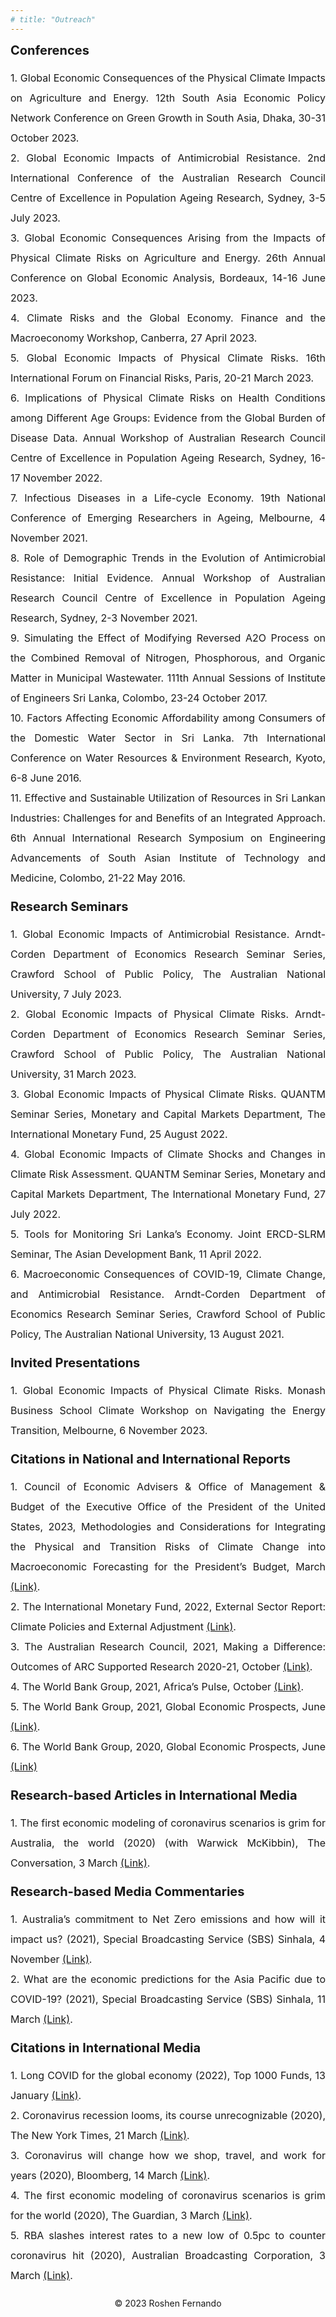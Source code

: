 ---
# title: "Outreach"
---
<div align = "left" style="font-size: 20px"> **Conferences** </div>
<p align = "justify" style="font-size: 16px; line-height: 2; margin-bottom: 18px; list-style-type: none">
<span style="list-style-type: none;"> 
1. Global Economic Consequences of the Physical Climate Impacts on Agriculture and Energy. 12th South Asia Economic Policy Network Conference on Green Growth in South Asia, Dhaka, 30-31 October 2023.
</span><br>
<span style="list-style-type: none;"> 
2. Global Economic Impacts of Antimicrobial Resistance. 2nd International Conference of the Australian Research Council Centre of Excellence in Population Ageing Research, Sydney, 3-5 July 2023.
</span><br>
<span style="list-style-type: none;"> 
3. Global Economic Consequences Arising from the Impacts of Physical Climate Risks on Agriculture and Energy. 26th Annual Conference on Global Economic Analysis, Bordeaux, 14-16 June 2023.
</span><br>
<span style="list-style-type: none;"> 
4. Climate Risks and the Global Economy. Finance and the Macroeconomy Workshop, Canberra, 27 April 2023.
</span><br>
<span style="list-style-type: none;"> 
5. Global Economic Impacts of Physical Climate Risks. 16th International Forum on Financial Risks, Paris, 20-21 March 2023.
</span><br>
<span style="list-style-type: none;"> 
6. Implications of Physical Climate Risks on Health Conditions among Different Age Groups: Evidence from the Global Burden of Disease Data. Annual Workshop of Australian Research Council Centre of Excellence in Population Ageing Research, Sydney, 16-17 November 2022.
</span><br>
<span style="list-style-type: none;">
7. Infectious Diseases in a Life-cycle Economy. 19th National Conference of Emerging Researchers in Ageing, Melbourne, 4 November 2021.
</span><br>
<span style="list-style-type: none;">
8. Role of Demographic Trends in the Evolution of Antimicrobial Resistance: Initial Evidence. Annual Workshop of Australian Research Council Centre of Excellence in Population Ageing Research, Sydney, 2-3 November 2021.
</span><br>
<span style="list-style-type: none;"> 
9. Simulating the Effect of Modifying Reversed A2O Process on the Combined Removal of Nitrogen, Phosphorous, and Organic Matter in Municipal Wastewater. 111th Annual Sessions of Institute of Engineers Sri Lanka, Colombo, 23-24 October 2017.
</span><br>
<span style="list-style-type: none;"> 
10. Factors Affecting Economic Affordability among Consumers of the Domestic Water Sector in Sri Lanka. 7th International Conference on Water Resources & Environment Research, Kyoto, 6-8 June 2016.
</span><br>
<span style="list-style-type: none;"> 
11. Effective and Sustainable Utilization of Resources in Sri Lankan Industries: Challenges for and Benefits of an Integrated Approach. 6th Annual International Research Symposium on Engineering Advancements of South Asian Institute of Technology and Medicine, Colombo, 21-22 May 2016.
</p>

<div align = "left" style="font-size: 20px"> **Research Seminars** </div>
<p align = "justify" style="font-size: 16px; line-height: 2; margin-bottom: 18px; list-style-type: none">
<span style="list-style-type: none;"> 
1. Global Economic Impacts of Antimicrobial Resistance. Arndt-Corden Department of Economics Research Seminar Series, Crawford School of Public Policy, The Australian National University, 7 July 2023.
</span><br>
<span style="list-style-type: none;">
2. Global Economic Impacts of Physical Climate Risks. Arndt-Corden Department of Economics Research Seminar Series, Crawford School of Public Policy, The Australian National University, 31 March 2023.
</span><br>
<span style="list-style-type: none;"> 
3. Global Economic Impacts of Physical Climate Risks. QUANTM Seminar Series, Monetary and Capital Markets Department, The International Monetary Fund, 25 August 2022.
</span><br>
<span style="list-style-type: none;"> 
4. Global Economic Impacts of Climate Shocks and Changes in Climate Risk Assessment. QUANTM Seminar Series, Monetary and Capital Markets Department, The International Monetary Fund, 27 July 2022.
</span><br>
<span style="list-style-type: none;"> 
5. Tools for Monitoring Sri Lanka's Economy. Joint ERCD-SLRM Seminar, The Asian Development Bank, 11 April 2022.
</span><br>
<span style="list-style-type: none;"> 
6. Macroeconomic Consequences of COVID-19, Climate Change, and Antimicrobial Resistance. Arndt-Corden Department of Economics Research Seminar Series, Crawford School of Public Policy, The Australian National University, 13 August 2021.
</p>

<div align = "left" style="font-size: 20px"> **Invited Presentations** </div>
<p align = "justify" style="font-size: 16px; line-height: 2; margin-bottom: 18px; list-style-type: none">
<span style="list-style-type: none;"> 
1. Global Economic Impacts of Physical Climate Risks. Monash Business School Climate Workshop on Navigating the Energy Transition, Melbourne, 6 November 2023.
</p>

<div align = "left" style="font-size: 20px"> **Citations in National and International Reports** </div>
<p align = "justify" style="font-size: 16px; line-height: 2; margin-bottom: 18px; list-style-type: none">
<span style="list-style-type: none;"> 
1. Council of Economic Advisers & Office of Management & Budget of the Executive Office of the President of the United States, 2023, Methodologies and Considerations for Integrating the Physical and Transition Risks of Climate Change into Macroeconomic Forecasting for the President's Budget, March [(Link)](https://www.whitehouse.gov/wp-content/uploads/2023/03/CEA-OMB-White-Paper.pdf).
</span><br>
<span style="list-style-type: none;"> 
2. The International Monetary Fund, 2022, External Sector Report: Climate Policies and External Adjustment [(Link)](https://www.imf.org/-/media/Files/Publications/ESR/2022/English/ch2.ashx).
</span><br>
<span style="list-style-type: none;"> 
3. The Australian Research Council, 2021, Making a Difference: Outcomes of ARC Supported Research 2020-21, October [(Link)](https://online.flippingbook.com/view/237082075/).
</span><br>
<span style="list-style-type: none;"> 
4. The World Bank Group, 2021, Africa's Pulse, October [(Link)](https://documents1.worldbank.org/curated/en/786721633587328307/pdf/Africa-s-Pulse-No-24-October-2021-An-Analysis-of-Issues-Shaping-Africa-s-Economic-Future.pdf).
</span><br>
<span style="list-style-type: none;"> 
5. The World Bank Group, 2021, Global Economic Prospects, June [(Link)](https://openknowledge.worldbank.org/entities/publication/e70e9357-8459-5e9b-b069-97c0ad5a9769).
</span><br>
<span style="list-style-type: none;"> 
6. The World Bank Group, 2020, Global Economic Prospects, June [(Link)](https://openknowledge.worldbank.org/entities/publication/d29e6c95-4753-58e8-b368-d03c78cacab5)
</p>

<div align = "left" style="font-size: 20px"> **Research-based Articles in International Media** </div>
<p align = "justify" style="font-size: 16px; line-height: 2; margin-bottom: 18px; list-style-type: none">
<span style="list-style-type: none;"> 1. The first economic modeling of coronavirus scenarios is grim for Australia, the world (2020) (with Warwick McKibbin), The Conversation, 3 March [(Link)](https://theconversation.com/the-first-economic-modelling-of-coronavirus-scenarios-is-grim-for-australia-the-world-132759#comment_2162958).
</span>
</p>

<div align = "left" style="font-size: 20px"> **Research-based Media Commentaries** </div>
<p align = "justify" style="font-size: 16px; line-height: 2; margin-bottom: 18px; list-style-type: none">
<span style="list-style-type: none;">
1. Australia's commitment to Net Zero emissions and how will it impact us? (2021), Special Broadcasting Service (SBS) Sinhala, 4 November [(Link)](https://www.sbs.com.au/language/english/audio/australia-s-commitment-to-net-zero-emissions-and-how-will-it-impact-us).
</span><br>
<span style="list-style-type: none;">
2. What are the economic predictions for the Asia Pacific due to COVID-19? (2021), Special Broadcasting Service (SBS) Sinhala, 11 March [(Link)](https://www.sbs.com.au/language/english/audio/what-are-the-economic-predictions-for-asia-pacific-due-to-covid-19).
</span><br>
</p>

<div align = "left" style="font-size: 20px"> **Citations in International Media** </div>
<p align = "justify" style="font-size: 16px; line-height: 2; margin-bottom: 18px; list-style-type: none">
<span style="list-style-type: none;">
1. Long COVID for the global economy (2022), Top 1000 Funds, 13 January [(Link)](https://www.top1000funds.com/2022/01/long-covid-for-the-global-economy/).
</span><br>
<span style="list-style-type: none;">
2. Coronavirus recession looms, its course unrecognizable (2020), The New York Times, 21 March [(Link)](https://www.nytimes.com/2020/03/21/business/economy/coronavirus-recession.html).
</span><br>
<span style="list-style-type: none;">
3. Coronavirus will change how we shop, travel, and work for years (2020), Bloomberg, 14 March [(Link)](https://www.bloomberg.com/news/articles/2020-03-13/coronavirus-will-change-how-we-shop-travel-and-work-for-years).
</span><br>
<span style="list-style-type: none;">
4. The first economic modeling of coronavirus scenarios is grim for the world (2020), The Guardian, 3 March [(Link)](https://www.theguardian.com/australia-news/2020/mar/03/the-first-economic-modelling-of-coronavirus-scenarios-is-grim-for-the-world).
</span><br>
<span style="list-style-type: none;">
5. RBA slashes interest rates to a new low of 0.5pc to counter coronavirus hit (2020), Australian Broadcasting Corporation, 3 March [(Link)](https://www.abc.net.au/news/2020-03-03/reserve-bank-slashes-interest-rates-over-coronavirus/12020950).
</p>

<div style="text-align: center; margin-top: 20px;"> <p>&copy; 2023 Roshen Fernando</p> </div>